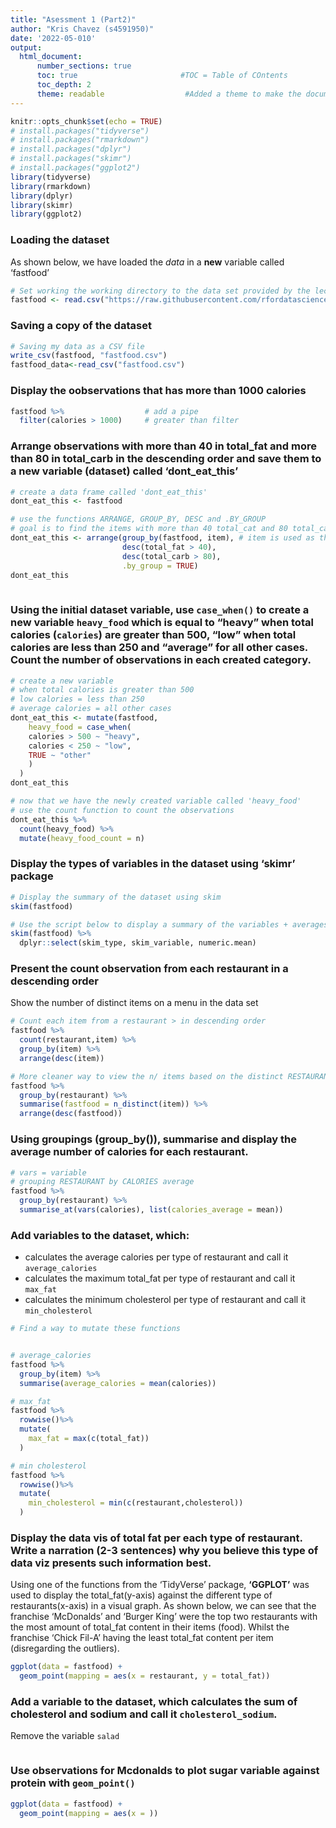 ```yaml
---
title: "Asessment 1 (Part2)"
author: "Kris Chavez (s4591950)"
date: '2022-05-010'
output: 
  html_document:
      number_sections: true           
      toc: true                       #TOC = Table of COntents
      toc_depth: 2
      theme: readable                  #Added a theme to make the document more appealing
---
```


```r
knitr::opts_chunk$set(echo = TRUE)
# install.packages("tidyverse")
# install.packages("rmarkdown")
# install.packages("dplyr")
# install.packages("skimr")
# install.packages("ggplot2")
library(tidyverse)
library(rmarkdown)
library(dplyr)
library(skimr)
library(ggplot2)
```


### Loading the dataset
As shown below, we have loaded the *data* in a **new** variable called 'fastfood'
```r
# Set working the working directory to the data set provided by the lecturer
fastfood <- read.csv("https://raw.githubusercontent.com/rfordatascience/tidytuesday/master/data/2018/2018-09-04/fastfood_calories.csv")
```


### Saving a copy of the dataset
``` r
# Saving my data as a CSV file
write_csv(fastfood, "fastfood.csv")
fastfood_data<-read_csv("fastfood.csv")
```


### Display the oobservations that has more than 1000 calories
``` r
fastfood %>%                  # add a pipe
  filter(calories > 1000)     # greater than filter
```


### Arrange observations with more than 40 in total_fat and more than 80 in total_carb in the descending order and save them to a new variable (dataset) called 'dont_eat_this'
``` r
# create a data frame called 'dont_eat_this'
dont_eat_this <- fastfood

# use the functions ARRANGE, GROUP_BY, DESC and .BY_GROUP
# goal is to find the items with more than 40 total_cat and 80 total_carb
dont_eat_this <- arrange(group_by(fastfood, item), # item is used as the key column to group
                         desc(total_fat > 40), 
                         desc(total_carb > 80),
                         .by_group = TRUE)
dont_eat_this
  
```


### Using the initial dataset variable, use `case_when()` to create a new variable `heavy_food` which is equal to "heavy" when total calories (`calories`) are greater than 500, "low" when total calories are less than 250 and "average" for all other cases. Count the number of observations in each created category.
``` r
# create a new variable
# when total calories is greater than 500
# low calories = less than 250
# average calories = all other cases
dont_eat_this <- mutate(fastfood,
    heavy_food = case_when(
    calories > 500 ~ "heavy",
    calories < 250 ~ "low",
    TRUE ~ "other"
    )
  )
dont_eat_this

# now that we have the newly created variable called 'heavy_food'
# use the count function to count the observations
dont_eat_this %>%
  count(heavy_food) %>%
  mutate(heavy_food_count = n)

```


### Display the types of variables in the dataset using 'skimr' package
``` r
# Display the summary of the dataset using skim
skim(fastfood)

# Use the script below to display a summary of the variables + averages of the data set
skim(fastfood) %>%
  dplyr::select(skim_type, skim_variable, numeric.mean)
```


### Present the count observation from each restaurant in a descending order

Show the number of distinct items on a menu in the data set
``` r
# Count each item from a restaurant > in descending order
fastfood %>%
  count(restaurant,item) %>%
  group_by(item) %>%
  arrange(desc(item))

# More cleaner way to view the n/ items based on the distinct RESTAURANT
fastfood %>%
  group_by(restaurant) %>%
  summarise(fastfood = n_distinct(item)) %>%
  arrange(desc(fastfood))
```


### Using groupings (group_by()), summarise and display the average number of calories for each restaurant.
``` r
# vars = variable
# grouping RESTAURANT by CALORIES average
fastfood %>%
  group_by(restaurant) %>%
  summarise_at(vars(calories), list(calories_average = mean))
```







### Add variables to the dataset, which:
-  calculates the average calories per type of restaurant and call it `average_calories` 
-  calculates the maximum total_fat per type of restaurant and call it `max_fat` 
-  calculates the minimum cholesterol per type of restaurant and call it `min_cholesterol` 
``` r
# Find a way to mutate these functions


# average_calories
fastfood %>%
  group_by(item) %>%
  summarise(average_calories = mean(calories))

# max_fat
fastfood %>%
  rowwise()%>%
  mutate(
    max_fat = max(c(total_fat))
  )

# min cholesterol
fastfood %>%
  rowwise()%>%
  mutate(
    min_cholesterol = min(c(restaurant,cholesterol))
  )
```







### Display the data vis of total fat per each type of restaurant. Write a narration (2-3 sentences) why you believe this type of data viz presents such information best.
Using one of the functions from the 'TidyVerse' package,  __'GGPLOT'__ was used to display the total_fat(y-axis) against the different type of restaurants(x-axis) in a visual graph.  As shown below, we can see that the franchise 'McDonalds' and 'Burger King' were the top two restaurants with the most amount of total_fat content in their items (food).  Whilst the franchise 'Chick Fil-A' having the least total_fat content per item (disregarding the outliers).   
``` r
ggplot(data = fastfood) +
  geom_point(mapping = aes(x = restaurant, y = total_fat))
```

### Add a variable to the dataset, which calculates the sum of cholesterol and sodium and call it `cholesterol_sodium`.

Remove the variable `salad`
``` r

```


### Use observations for Mcdonalds to plot sugar variable against protein with `geom_point()` 
``` r
ggplot(data = fastfood) +
  geom_point(mapping = aes(x = ))
```





